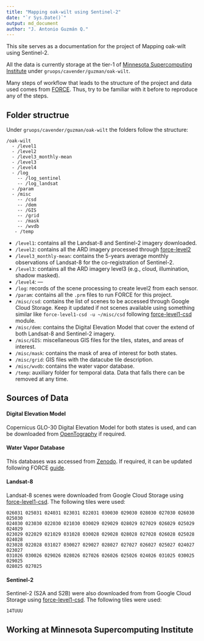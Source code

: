 ```yaml
---
title: "Mapping oak-wilt using Sentinel-2"
date: "`r Sys.Date()`"
output: md_document
author: "J. Antonio Guzmán Q."
---
```


This site serves as a documentation for the project of Mapping oak-wilt using
Sentinel-2. 

All the data is currently storage at the tier-1 of [Minnesota Supercomputing Institute](https://www.msi.umn.edu/) under `gruops/cavender/guzman/oak-wilt`.

Many steps of workflow that leads to the structure of the project and data used 
comes from [FORCE](https://force-eo.readthedocs.io/en/latest/). Thus, try to be 
familiar with it before to reproduce any of the steps.

## Folder structrue

Under `gruops/cavender/guzman/oak-wilt` the folders follow the structure:

```
/oak-wilt
  - /level1
  - /level2
  - /level3_monthly-mean
  - /level3
  - /level4
  - /log
    -- /log_sentinel
    -- /log_landsat
  - /param
  - /misc
    -- /csd
    -- /dem
    -- /GIS
    -- /grid
    -- /mask
    -- /wvdb
   - /temp
```

* `/level1`: contains all the Landsat-8 and Sentinel-2 imagery downloaded.
* `/level2`: contains all the ARD imagery processed through [force-level2](https://force-eo.readthedocs.io/en/latest/howto/l2-ard.html#tut-ard)
* `/level3_monthly-mean`: contains the 5-years average monthly observations of 
Landsat-8 for the co-registration of Sentinel-2.
* `/level3`: contains all the ARD imagery level3 (e.g., cloud, illumination, shadow masked).
* `/level4`: ---
* `/log`: records of the scene processing to create level2 from each sensor.
* `/param`: contains all the `.prm` files to run FORCE for this project.
* `/misc/csd`: contains the list of scenes to be accessed through Google Cloud Storage.
Keep it updated if not scenes available using something similar like `force-level1-csd -u ~/misc/csd` following [force-level1-csd](https://force-eo.readthedocs.io/en/latest/howto/level1-csd.html#tut-l1csd) module.
* `/misc/dem`: contains the Digital Elevation Model that cover the extend of 
both Landsat-8 and Sentinel-2 imagery. 
* `/misc/GIS`: miscellaneous GIS files for the tiles, states, and areas of interest.
* `/misc/mask`: contains the mask of area of interest for both states.
* `/misc/grid`: GIS files with the datacube tile description.
* `/misc/wvdb`: contains the water vapor database.
* `/temp`: auxiliary folder for temporal data. Data that falls there can be removed
at any time.

## Sources of Data

#### Digital Elevation Model

Copernicus GLO-30 Digital Elevation Model for both states is used, and can be 
downloaded from [OpenTography](https://portal.opentopography.org/raster?opentopoID=OTSDEM.032021.4326.3) if required.

#### Water Vapor Database

This databases was accessed from [Zenodo](https://zenodo.org/record/4468701#.YfF4IPvF05k).
If required, it can be updated following FORCE [guide](https://force-eo.readthedocs.io/en/latest/howto/wvdb.html).

#### Landsat-8

Landsat-8 scenes were downloaded from Google Cloud Storage using [force-level1-csd](https://force-eo.readthedocs.io/en/latest/howto/level1-csd.html).
The following tiles were used:

```
026031 025031 024031 023031 022031 030030 029030 028030 027030 026030 025030 
024030 023030 022030 021030 030029 029029 028029 027029 026029 025029 024029 
023029 022029 021029 031028 030028 029028 028028 027028 026028 025028 024028 
023028 022028 031027 030027 029027 028027 027027 026027 025027 024027 023027 
031026 030026 029026 028026 027026 026026 025026 024026 031025 030025 029025 
028025 027025
```

#### Sentinel-2

Sentinel-2 (S2A and S2B) were also downloaded from from Google Cloud Storage using [force-level1-csd](https://force-eo.readthedocs.io/en/latest/howto/level1-csd.html).
The following tiles were used:

```
14TUUU
```

## Working at Minnesota Supercomputing Institute


